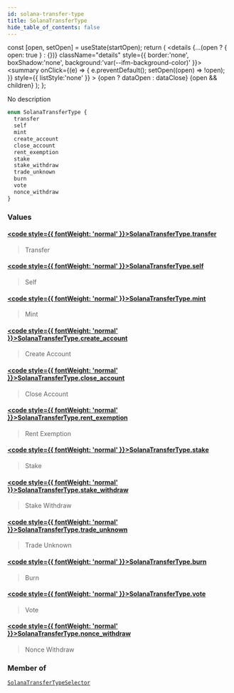 ```yaml
---
id: solana-transfer-type
title: SolanaTransferType
hide_table_of_contents: false
---
```







  const [open, setOpen] = useState(startOpen);
  return (
    <details {...(open ? { open: true } : {})} className="details" style={{ border:'none', boxShadow:'none', background:'var(--ifm-background-color)' }}>
      <summary
        onClick={(e) => {
          e.preventDefault();
          setOpen((open) => !open);
        }}
        style={{ listStyle:'none' }}
      >
      {open ? dataOpen : dataClose}
      </summary>
      {open && children}
    </details>
  );
};








No description


```graphql
enum SolanaTransferType {
  transfer
  self
  mint
  create_account
  close_account
  rent_exemption
  stake
  stake_withdraw
  trade_unknown
  burn
  vote
  nonce_withdraw
}
```




### Values

#### [<code style={{ fontWeight: 'normal' }}>SolanaTransferType.<b>transfer</b></code>](#)  
> 
> 
> Transfer
> 

#### [<code style={{ fontWeight: 'normal' }}>SolanaTransferType.<b>self</b></code>](#)  
> 
> 
> Self
> 

#### [<code style={{ fontWeight: 'normal' }}>SolanaTransferType.<b>mint</b></code>](#)  
> 
> 
> Mint
> 

#### [<code style={{ fontWeight: 'normal' }}>SolanaTransferType.<b>create_account</b></code>](#)  
> 
> 
> Create Account
> 

#### [<code style={{ fontWeight: 'normal' }}>SolanaTransferType.<b>close_account</b></code>](#)  
> 
> 
> Close Account
> 

#### [<code style={{ fontWeight: 'normal' }}>SolanaTransferType.<b>rent_exemption</b></code>](#)  
> 
> 
> Rent Exemption
> 

#### [<code style={{ fontWeight: 'normal' }}>SolanaTransferType.<b>stake</b></code>](#)  
> 
> 
> Stake
> 

#### [<code style={{ fontWeight: 'normal' }}>SolanaTransferType.<b>stake_withdraw</b></code>](#)  
> 
> 
> Stake Withdraw
> 

#### [<code style={{ fontWeight: 'normal' }}>SolanaTransferType.<b>trade_unknown</b></code>](#)  
> 
> 
> Trade Unknown
> 

#### [<code style={{ fontWeight: 'normal' }}>SolanaTransferType.<b>burn</b></code>](#)  
> 
> 
> Burn
> 

#### [<code style={{ fontWeight: 'normal' }}>SolanaTransferType.<b>vote</b></code>](#)  
> 
> 
> Vote
> 

#### [<code style={{ fontWeight: 'normal' }}>SolanaTransferType.<b>nonce_withdraw</b></code>](#)  
> 
> 
> Nonce Withdraw
> 



### Member of

[`SolanaTransferTypeSelector`](/docs/graphql-reference/inputs/solana-transfer-type-selector)  <Badge class="secondary" text="input"/>

